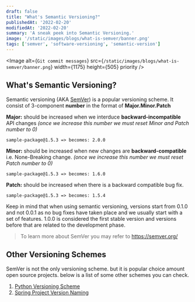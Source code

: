 ```yaml
---
draft: false
title: "What's Semantic Versioning?"
publishedAt: '2022-02-20'
modifiedAt: '2022-02-20'
summary: 'A sneak peek into Semantic Versioning.'
image: '/static/images/blogs/what-is-semver/banner.png'
tags: ['semver', 'software-versioning', 'semantic-version']
---
```


<Image
  alt={`Git commit messages`}
  src={`/static/images/blogs/what-is-semver/banner.png`}
  width={1175}
  height={505}
  priority
/>

## What's Semantic Versioning?

Semantic versioning (AKA [SemVer](https://semver.org/)) is a popular versioning scheme.
It consist of 3-component **number** in the format of **Major.Minor.Patch**

**Major:** should be increased when we interduce **backward-incompatible** API changes
_(once we increase this number we must reset Minor and Patch number to 0)_

```
sample-package@1.5.3 => becomes: 2.0.0
```

**Minor:** should be increased when new changes are **backward-compatible** i.e. None-Breaking change.
_(once we increase this number we must reset Patch number to 0)_

```
sample-package@1.5.3 => becomes: 1.6.0
```

**Patch:** should be increased when there is a backward compatible bug fix.

```
sample-package@1.5.3 => becomes: 1.5.4
```

Keep in mind that when using semantic versioning, versions start from 0.1.0 and not 0.0.1 as no bug fixes have taken place and we usually start with a set of features.
1.0.0 is considered the first stable version and versions before that are related to the development phase.

> To learn more about SemVer you may refer to https://semver.org/

## Other Versioning Schemes

SemVer is not the only versioning scheme. but it is popular choice amount open source projects.
below is a list of some other schemes you can check.

1. [Python Versioning Scheme](https://www.python.org/dev/peps/pep-0440/)
2. [Spring Project Version Naming](https://www.baeldung.com/spring-projects-version-naming)

